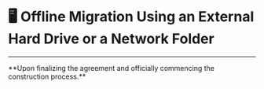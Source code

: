 # 🖥️ Offline Migration Using an External Hard Drive or a Network Folder

---

 
<Callout emoji="🎉">
  **Upon finalizing the agreement and officially commencing the construction process.**
</Callout>
